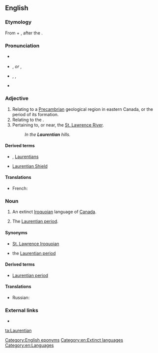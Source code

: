 ==English==
{{wikipedia}}

===Etymology===
From {{etyl|la|en}} {{term|Laurentius||Laurence|lang=la}} + {{term|-ian|lang=en}}, after the {{term|St. Lawrence River|lang=en}}.

===Pronunciation===
* {{a|Canada}} {{IPA|/ləˈrenʃən/}}
* {{a|UK}} {{IPA|/lɒˈrɛnʃən/}}, {{X-SAMPA|/lQ"rEnS@n/}} ''or'' {{IPA|/lɒˈrɛnʃiən/}}, {{X-SAMPA|/lQ"rEnSi@n/}}
* {{a|US}} {{enPR|lä-rĕnʹshən}}, {{IPA|/lɑˈrɛnʃən/}}, {{X-SAMPA|/lA"rEnS@n/}}
* {{homophones|lang=en|Laurencian|Lawrentian}}

===Adjective===
{{en-adj|-}}

# Relating to a [[Precambrian]] geological region in eastern Canada, or the period of its formation.
# Relating to the {{w|Laurentian Mountains}}.
# Pertaining to, or near, the [[w:Saint Lawrence River|St. Lawrence River]].
#: ''In the '''Laurentian''' hills.''

====Derived terms====
* {{w|Laurentian Mountains}}, [[Laurentians]]
* [[Laurentian Shield]]

====Translations====
{{checktrans-top}}
* French: {{t+|fr|laurentien}}
{{trans-bottom}}

===Noun===
{{en-proper noun}}

# An extinct [[Iroquoian]] language of [[Canada]].
# {{context|geology}} The [[Laurentian period]].

====Synonyms====
* {{sense|language}} [[St. Lawrence Iroquoian]]
* {{sense|geology}} the [[Laurentian period]]

====Derived terms====
* [[Laurentian period]]<!--the lower of the two divisions of the [[Archaean]] age. Synonym: the [[Laurentian]]-->

====Translations====
{{trans-top|Iroquoian language}}
* Russian: {{t-|ru|лаврентийский|tr=|sc=Cyrl}}
{{trans-mid}}
{{trans-bottom}}

{{trans-top|Laurentian period}}
{{trans-mid}}
{{trans-bottom}}

===External links===
* {{ethnologue|code=lre}}

[[Category:English eponyms]]
[[Category:en:Extinct languages]]
[[Category:en:Languages]]

[[ta:Laurentian]]